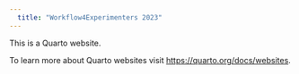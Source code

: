 ---
  title: "Workflow4Experimenters 2023"
---

This is a Quarto website.

To learn more about Quarto websites visit <https://quarto.org/docs/websites>.
